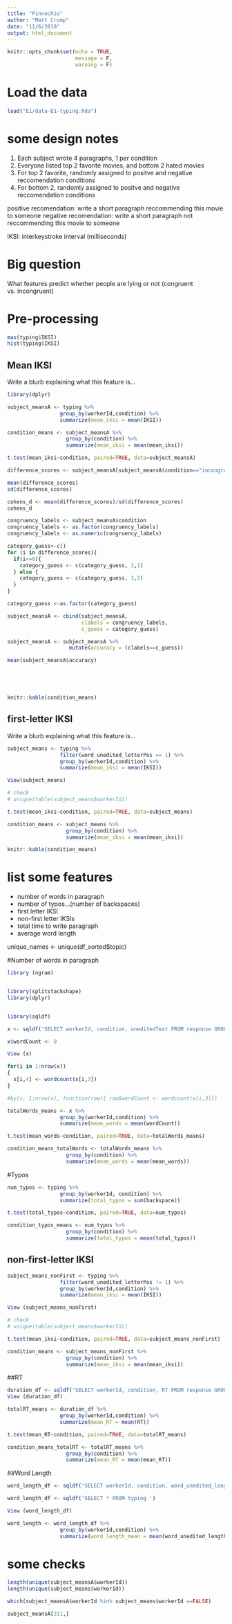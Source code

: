 ```yaml
---
title: "Pinnochio"
author: "Matt Crump"
date: "11/6/2018"
output: html_document
---
```


```r
knitr::opts_chunk$set(echo = TRUE,
                      message = F,
                      warning = F)
```


# Load the data

```r
load("E1/data-E1-typing.Rda")
```

# some design notes

1. Each subject wrote 4 paragraphs, 1 per condition
2. Everyone listed top 2 favorite movies, and bottom 2 hated movies
3. For top 2 favorite, randomly assigned to positve and negative reccomendation conditions
4. For bottom 2, randomly assigned to positve and negative reccomendation conditions

positive recomendation: write a short paragraph reccommending this movie to someone
negative recomendation: write a short paragraph not reccommending this movie to someone

IKSI: interkeystroke interval (milliseconds)

# Big question

What features predict whether people are lying or not (congruent vs. incongruent)

# Pre-processing

```r

max(typing$IKSI)
hist(typing$IKSI)
```


## Mean IKSI

Write a blurb explaining what this feature is...

```r
library(dplyr)

subject_meansA <- typing %>% 
                 group_by(workerId,condition) %>%
                 summarize(mean_iksi = mean(IKSI))

condition_means <- subject_meansA %>%
                   group_by(condition) %>%
                   summarize(mean_iksi = mean(mean_iksi))

t.test(mean_iksi~condition, paired=TRUE, data=subject_meansA)

difference_scores <- subject_meansA[subject_meansA$condition=="incongruent",]$mean_iksi - subject_meansA[subject_meansA$condition=="congruent",]$mean_iksi

mean(difference_scores)
sd(difference_scores)

cohens_d <- mean(difference_scores)/sd(difference_scores)
cohens_d

congruency_labels <- subject_meansA$condition
congruency_labels <- as.factor(congruency_labels)
congruency_labels <- as.numeric(congruency_labels)

category_guess<-c()
for (i in difference_scores){
  if(i<=0){
    category_guess <- c(category_guess, 2,1)
  } else {
    category_guess <- c(category_guess, 1,2)
  }
}

category_guess <-as.factor(category_guess)

subject_meansA <- cbind(subject_meansA, 
                        clabels = congruency_labels,
                        c_guess = category_guess)

subject_meansA <- subject_meansA %>%
                    mutate(accuracy = (clabels==c_guess))

mean(subject_meansA$accuracy)
  




knitr::kable(condition_means)

```


## first-letter IKSI

Write a blurb explaining what this feature is...

```r


subject_means <- typing %>% 
                 filter(word_unedited_letterPos == 1) %>%
                 group_by(workerId,condition) %>%
                 summarize(mean_iksi = mean(IKSI))

View(subject_means)

# check
# unique(table(subject_means$workerId))

t.test(mean_iksi~condition, paired=TRUE, data=subject_means)

condition_means <- subject_means %>%
                   group_by(condition) %>%
                   summarize(mean_iksi = mean(mean_iksi))

knitr::kable(condition_means)

```


# list some features

- number of words in paragraph
- number of typos...(number of backspaces)
- first letter IKSI
- non-first letter IKSIs
- total time to write paragraph
- average word length

unique_names <- unique(df_sorted$topic)


#Number of words in paragraph
```r
library (ngram)


library(splitstackshape)
library(dplyr)


library(sqldf)

x <- sqldf('SELECT workerId, condition, uneditedText FROM response GROUP BY workerId, condition, uneditedText ')

x$wordCount <- 0

View (x)

for(i in 1:nrow(x)) 
{
  x[i,4] <- wordcount(x[i,3])
}

#by(x, 1:nrow(x), function(row){ row$wordCount <- wordcount(x[i,3]})

totalWords_means <- x %>% 
                 group_by(workerId,condition) %>%
                 summarize(mean_words = mean(wordCount))

t.test(mean_words~condition, paired=TRUE, data=totalWords_means)

condition_means_totalWords <- totalWords_means %>%
                   group_by(condition) %>%
                   summarize(mean_words = mean(mean_words))
```
#Typos
```r
num_typos <- typing %>% 
                 group_by(workerId, condition) %>%
                 summarize(total_typos = sum(backspace))

t.test(total_typos~condition, paired=TRUE, data=num_typos)

condition_typos_means <- num_typos %>%
                   group_by(condition) %>%
                   summarize(total_typos = mean(total_typos))
```



## non-first-letter IKSI


```r


subject_means_nonFirst <- typing %>% 
                 filter(word_unedited_letterPos != 1) %>%
                 group_by(workerId,condition) %>%
                 summarize(mean_iksi = mean(IKSI))

View (subject_means_nonFirst)

# check
# unique(table(subject_means$workerId))

t.test(mean_iksi~condition, paired=TRUE, data=subject_means_nonFirst)

condition_means <- subject_means_nonFirst %>%
                   group_by(condition) %>%
                   summarize(mean_iksi = mean(mean_iksi))


```



##RT
```r
duration_df <- sqldf('SELECT workerId, condition, RT FROM response GROUP BY workerId, condition, RT ')
View (duration_df)

totalRT_means <- duration_df %>% 
                 group_by(workerId,condition) %>%
                 summarize(mean_RT = mean(RT))

t.test(mean_RT~condition, paired=TRUE, data=totalRT_means)

condition_means_totalRT <- totalRT_means %>%
                   group_by(condition) %>%
                   summarize(mean_RT = mean(mean_RT))

```


##Word Length
```r
word_length_df <- sqldf('SELECT workerId, condition, word_unedited_length FROM typing GROUP BY workerId, condition, word_unedited_length ')

word_length_df <- sqldf('SELECT * FROM typing ')

View (word_length_df)

word_length <- word_length_df %>% 
                 group_by(workerId,condition) %>%
                 summarize(word_length_mean = mean(word_unedited_length))


```



# some checks 
```r


length(unique(subject_meansA$workerId))
length(unique(subject_means$workerId))

which(subject_meansA$workerId %in% subject_means$workerId ==FALSE)

subject_meansA[311,]



```
















